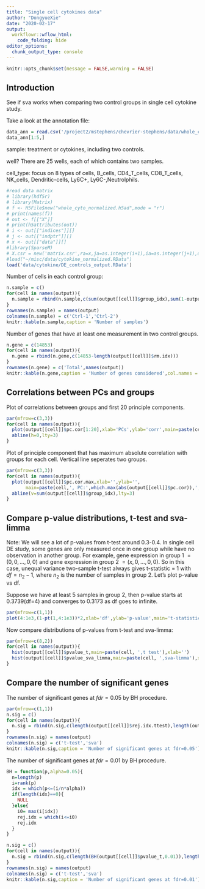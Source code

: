 ```yaml
---
title: "Single cell cytokines data"
author: "DongyueXie"
date: "2020-02-17"
output:
  workflowr::wflow_html:
    code_folding: hide
editor_options:
  chunk_output_type: console
---
```


```r
knitr::opts_chunk$set(message = FALSE,warning = FALSE)
```

## Introduction

See if sva works when comparing two control groups in single cell cytokine study.

Take a look at the annotation file:

```r
data_ann = read.csv('/project2/mstephens/chevrier-stephens/data/whole_cyto_annot.csv.gz')
data_ann[1:5,]
```

sample: treatment or cytokines, including two controls.

well?  There are 25 wells, each of which contains two samples.

cell_type: focus on 8 types of cells, B_cells, CD4_T_cells, CD8_T_cells, NK_cells, Dendritic-cells, Ly6C+, Ly6C-,Neutrolphils.

```r
#read data matrix
# library(hdf5r)
# library(Matrix)
# f <- H5File$new("whole_cyto_normalized.h5ad",mode = "r")
# print(names(f))
# out <- f[["X"]]
# print(h5attributes(out))
# i <- out[["indices"]][]
# j <- out[["indptr"]][]
# x <- out[["data"]][]
#library(SparseM)
# X.csr = new('matrix.csr',ra=x,ja=as.integer(i+1),ia=as.integer(j+1),dimension=h5attributes(out)$h5sparse_shape)
#load("~/misc/data/cytokine_normalized.RData")
load('data/cytokine/DE_controls_output.RData')
```

Number of cells in each control group:

```r
n.sample = c()
for(cell in names(output)){
  n.sample = rbind(n.sample,c(sum(output[[cell]]$group_idx),sum(1-output[[cell]]$group_idx)))
}
rownames(n.sample) = names(output)
colnames(n.sample) = c('Ctrl-1','Ctrl-2')
knitr::kable(n.sample,caption = 'Number of samples')
```

Number of genes that have at least one measurement in two control groups.

```r
n.gene = c(14853)
for(cell in names(output)){
  n.gene = rbind(n.gene,c(14853-length(output[[cell]]$rm.idx)))
}
rownames(n.gene) = c('Total',names(output))
knitr::kable(n.gene,caption = 'Number of genes considered',col.names = '#genes')
```


## Correlations between PCs and groups

Plot of correlations between groups and first 20 principle components.

```r
par(mfrow=c(3,3))
for(cell in names(output)){
  plot(output[[cell]]$pc.cor[1:20],xlab='PCs',ylab='corr',main=paste(cell),ylim = c(-0.5,0.6),pch=20)
  abline(h=0,lty=3)
}
```


Plot of principle component that has maximum absolute correlation with groups for each cell. Vertical line seperates two groups.

```r
par(mfrow=c(3,3))
for(cell in names(output)){
  plot(output[[cell]]$pc.cor.max,xlab='',ylab='',
       main=paste(cell,', PC:',which.max(abs(output[[cell]]$pc.cor)),', corr:',round(max(abs(output[[cell]]$pc.cor)),2),sep=''),pch=1,col='grey50')
  abline(v=sum(output[[cell]]$group_idx),lty=3)
}
```

## Compare p-value distributions, t-test and sva-limma

Note: We will see a lot of p-values from t-test around 0.3-0.4. In single cell DE study, some genes are only measured once in one group while have no observation in another group. For example, gene expression in group 1 $= (0,0,...,0,0)$ and gene expression in group 2 $= (x,0,...,0,0)$. So in this case, unequal variance two-sample t-test always gives t-statistic = $1$ with $df=n_2-1$, where $n_2$ is the number of samples in group 2. Let's plot p-value vs df.

Suppose we have at least 5 samples in group 2, then p-value starts at 0.3739(df=4) and converges to 0.3173 as df goes to infinite.

```r
par(mfrow=c(1,1))
plot(4:1e3,(1-pt(1,4:1e3))*2,xlab='df',ylab='p-value',main='t-statistics = 1',pch=20)
```


Now compare distributions of p-values from t-test and sva-limma:

```r
par(mfrow=c(8,2))
for(cell in names(output)){
  hist(output[[cell]]$pvalue_t,main=paste(cell, ',t test'),xlab='')
  hist(output[[cell]]$pvalue_sva_limma,main=paste(cell, ',sva-limma'),xlab='')
}
```

## Compare the number of significant genes

The number of significant genes at $fdr=0.05$ by BH procedure.

```r
par(mfrow=c(1,1))
n.sig = c()
for(cell in names(output)){
  n.sig = rbind(n.sig,c(length(output[[cell]]$rej.idx.ttest),length(output[[cell]]$rej.idx.sva)))
}
rownames(n.sig) = names(output)
colnames(n.sig) = c('t-test','sva')
knitr::kable(n.sig,caption = 'Number of significant genes at fdr=0.05')
```


The number of significant genes at $fdr=0.01$ by BH procedure.

```r
BH = function(p,alpha=0.05){
  n=length(p)
  i=rank(p)
  idx = which(p<=(i/n*alpha))
  if(length(idx)==0){
    NULL
  }else{
    i0= max(i[idx])
    rej.idx = which(i<=i0)
    rej.idx
  }
}

n.sig = c()
for(cell in names(output)){
  n.sig = rbind(n.sig,c(length(BH(output[[cell]]$pvalue_t,0.01)),length(BH(output[[cell]]$pvalue_sva_limma,0.01))))
}
rownames(n.sig) = names(output)
colnames(n.sig) = c('t-test','sva')
knitr::kable(n.sig,caption = 'Number of significant genes at fdr=0.01')
```

